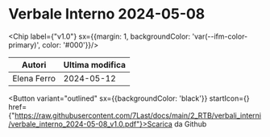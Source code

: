 

# Verbale Interno 2024-05-08

<Chip label={"v1.0"} sx={{margin: 1, backgroundColor: 'var(--ifm-color-primary)', color: '#000'}}/>



|   Autori  |Ultima modifica|
|-----------|---------------|
|Elena Ferro|   2024-05-12  |

<Button variant="outlined" sx={{backgroundColor: 'black'}} startIcon={<GithubIcon />} href={"https://raw.githubusercontent.com/7Last/docs/main/2_RTB/verbali_interni/verbale_interno_2024-05-08_v1.0.pdf"}>Scarica da Github</Button>